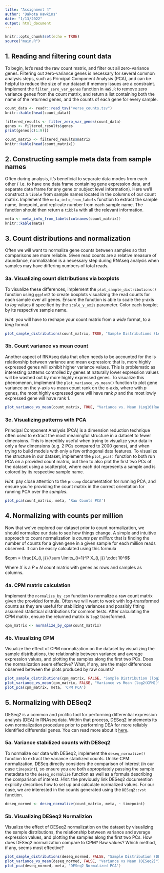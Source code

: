 ```yaml
---
title: "Assignment 4"
author: "Dakota Hawkins"
date: "1/13/2022"
output: html_document
---
```


```r
knitr::opts_chunk$set(echo = TRUE)
source("main.R")
```

## 1.  Reading and filtering count data

To begin, let's read the raw count matrix, and filter out all zero-variance genes.
Filtering out zero-variance genes is necessary for several common analysis steps,
such as Principal Component Analysis (PCA), and can be helpful to reduce the
size of our dataset if memory issues are a constraint. Implement the
`filter_zero_var_genes` function in `HW5.R` to remove zero variance genes from
the count matrix, and return a list containing both the name of the returned genes,
and the counts of each gene for every sample.

```r
count_data <- readr::read_tsv("verse_counts.tsv")
knitr::kable(head(count_data))
```
```r
filtered_results <- filter_zero_var_genes(count_data)
genes <- filtered_results$genes
print(genes[c(1:9)])
```
```r
count_matrix <- filtered_results$matrix
knitr::kable(head(count_matrix))
```

## 2. Constructing sample meta data from sample names
Often during analysis, it's beneficial to separate data modes from each other (
i.e. to have one data frame containing gene expression data, and separate data
frame for any gene or subject level information). Here we'll construct a `tibble`
from sample names located in the columns of our count matrix. Implement the 
`meta_info_from_labels` function to extract the sample name, timepoint, and
replicate number from each sample name. The function should then return a
`tibble` with all the relevant information.
```r
meta <- meta_info_from_labels(colnames(count_matrix))
knitr::kable(meta)
```

## 3. Count distributions and normalization
Often we will want to normalize gene counts between samples so that comparisons
are more reliable. Given read counts are a relative measure of abundance,
normalization is a necessary step during RNAseq analysis when samples may have
differing numbers of total reads. 

### 3a. Visualizing count distributions via boxplots 
To visualize these differences, implement the
`plot_sample_distributions()` function using `ggplot2` to create boxplots 
visualizing the read counts for each sample over all genes. Ensure the function
is able to scale the y-axis to $log$ values if specified by the `scale_y_axis`
parameter. Color each boxplot by its respective sample name.

*Hint*: you will
have to reshape your count matrix from a _wide_ format, to a _long_ format. 
```r
plot_sample_distributions(count_matrix, TRUE, "Sample Distributions (Log10(Raw Counts))")
```

### 3b. Count variance vs mean count
Another aspect of RNAseq data that often needs to be accounted for the is 
relationship between variance and mean expression: that is, more highly
expressed genes will exhibit higher variance values. This is problematic as
interesting patterns controlled by genes at naturally lower expression values
will be washed out by more highly expressed genes. To visualize this phenomenon,
implement the `plot_variance_vs_mean()` function to plot gene variance on the
y-axis vs mean count rank on the x-axis, where with $p$ genes, the most highly
expressed gene will have rank $p$ and the most lowly expressed gene will have
rank $1$. 
```r
plot_variance_vs_mean(count_matrix, TRUE, "Variance vs. Mean (Log10(Raw Counts))")
```


### 3c. Visualizing patterns with PCA
Principal Component Analysis (PCA) is a dimension reduction technique often used
to extract the most meaningful structure in a dataset to fewer dimensions. This
is incredibly useful when trying to visualize your data in only a few dimensions
(e.g. 2 PCs compared to 2000 genes), and when trying to build models with only
a few orthogonal data features. To visualize the structure in our dataset, 
implement the `plot_pca()` function to both run PCA on a provided count matrix,
but then to also plot the first two PCs of the dataset using a scatterplot,
where each dot represents a sample and is colored by its respective sample name.

*Hint*: pay close attention to the `prcomp` documentation for running PCA, and
ensure you're providing the count matrix in the correct orientation for running
PCA over the _samples_.
```r
plot_pca(count_matrix, meta, 'Raw Counts PCA')
```

## 4. Normalizing with counts per million

Now that we've explored our dataset prior to count normalization, we should 
normalize our data to see how things change. A simple and intuitive approach to
count normalization is _counts per million_: that is finding the number of counts 
for a given gene in a given sample for each million reads observed. It can be
easily calculated using this formula

$cpm = \frac{X_{i, j}}{\sum \limits_{i=1}^P X_{i, j}} \cdot 10^6$

Where $X$ is a $P \times N$ count matrix with genes as rows and samples as
columns.

### 4a. CPM matrix calculation

Implement the `normalize_by_cpm` function to normalize a raw count matrix given
the provided formula. Often we will want to work with log-transformed counts
as they are useful for stabilizing variances and possibly fitting assumed
statistical distributions for common tests. After calculating the CPM matrix,
ensure the returned matrix is `log2` transformed. 
```r
cpm_matrix <- normalize_by_cpm(count_matrix)
```

### 4b. Visualizing CPM 

Visualize the effect of CPM normalization on the dataset by visualizing the
sample distributions, the relationship between variance and average expression
values, and plotting the samples along the first two PCs. Does the normalization
seem effective? What, if any, are the major differences observed between the
plots produced by raw counts?
```r
plot_sample_distributions(cpm_matrix, FALSE, "Sample Distribution (log2(CPM))")
plot_variance_vs_mean(cpm_matrix, FALSE, "Variance vs Mean (log2(CPM))")
plot_pca(cpm_matrix, meta, 'CPM PCA')
```

## 5. Normalizing with DESeq2

DESeq2 is a common and prolific tool for performing differential expression
analysis (DEA) in RNAseq data. Within that process, DESeq2 implements its own
normalization procedure prior to performing DEA for more reliably identified
differential genes. You can read more about it [here](http://bioconductor.org/packages/devel/bioc/vignettes/DESeq2/inst/doc/DESeq2.html#data-transformations-and-visualization).

### 5a. Variance stabilized counts with DESeq2

To normalize our data with DESeq2, implement the `deseq_normalize()` function
to extract the variance stabilized counts. Unlike CPM normalization, DESeq
directly considers the comparison of interest (in our case `timepoint`), so 
ensure you are both appropriately passing the sample metadata to the `deseq_normalize`
function as well as a formula describing the comparison of interest. *Hint*: the
previously link DESeq2 documention explicity describes how to set up and calculate
normalized values. For our case, we are interested in the counts generated using
the `DESeq2::vst` function.
```r
deseq_normed <- deseq_normalize(count_matrix, meta, ~ timepoint)
```

### 5b. Visualizing DESeq2 Normalizion

Visualize the effect of DESeq2 normalization on the dataset by visualizing the
sample distributions, the relationship between variance and average expression
values, and plotting the samples along the first two PCs. How does DESeq2
normalization compare to CPM? Raw values? Which method, if any, seems most
effective?
```r
plot_sample_distributions(deseq_normed, FALSE, "Sample Distribution (DESeq2)")
plot_variance_vs_mean(deseq_normed, FALSE, "Variance vs Mean (DESeq2)")
plot_pca(deseq_normed, meta, 'DESeq2 Normalized PCA')
```
